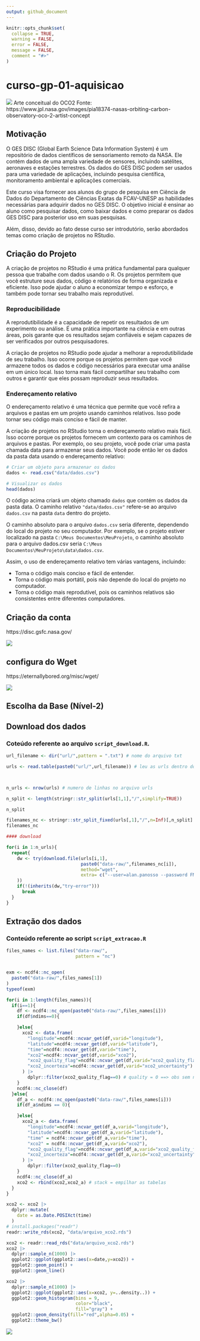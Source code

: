 ```yaml
---
output: github_document
---
```


<!-- README.md is generated from README.Rmd. Please edit that file -->

```r
knitr::opts_chunk$set(
  collapse = TRUE,
  warning = FALSE, 
  error = FALSE, 
  message = FALSE,
  comment = "#>"
)
```

# curso-gp-01-aquisicao

![](img/img-00.png)
Arte conceitual do OCO2
Fonte: https://www.jpl.nasa.gov/images/pia18374-nasas-orbiting-carbon-observatory-oco-2-artist-concept

## Motivação

O GES DISC (Global Earth Science Data Information System) é um repositório de dados científicos de sensoriamento remoto da NASA. Ele contém dados de uma ampla variedade de sensores, incluindo satélites, aeronaves e estações terrestres. Os dados do GES DISC podem ser usados para uma variedade de aplicações, incluindo pesquisa científica, monitoramento ambiental e aplicações comerciais.

Este curso visa fornecer aos alunos do grupo de pesquisa em Ciência de Dados do Departamento de Ciências Exatas da FCAV-UNESP as habilidades necessárias para adquirir dados no GES DISC. O objetivo inicial é ensinar ao aluno como pesquisar dados, como baixar dados e como preparar os dados GES DISC para posterior uso em suas pesquisas.

Além, disso, devido ao fato desse curso ser introdutório, serão abordados temas como criação de projetos no RStudio.

## Criação do Projeto

A criação de projetos no RStudio é uma prática fundamental para qualquer pessoa que trabalhe com dados usando o R. Os projetos permitem que você estruture seus dados, código e relatórios de forma organizada e eficiente. Isso pode ajudar o aluno a economizar tempo e esforço, e também pode tornar seu trabalho mais reprodutível.

### Reproducibilidade

A reprodutibilidade é a capacidade de repetir os resultados de um experimento ou análise. É uma prática importante na ciência e em outras áreas, pois garante que os resultados sejam confiáveis e sejam capazes de ser verificados por outros pesquisadores.

A criação de projetos no RStudio pode ajudar a melhorar a reprodutibilidade de seu trabalho. Isso ocorre porque os projetos permitem que você armazene todos os dados e código necessários para executar uma análise em um único local. Isso torna mais fácil compartilhar seu trabalho com outros e garantir que eles possam reproduzir seus resultados.

### Endereçamento relativo

O endereçamento relativo é uma técnica que permite que você refira a arquivos e pastas em um projeto usando caminhos relativos. Isso pode tornar seu código mais conciso e fácil de manter.

A criação de projetos no RStudio torna o endereçamento relativo mais fácil. Isso ocorre porque os projetos fornecem um contexto para os caminhos de arquivos e pastas. Por exemplo, oo seu projeto, você pode criar uma pasta chamada data para armazenar seus dados. Você pode então ler os dados da pasta data usando o endereçamento relativo:

```r
# Criar um objeto para armazenar os dados
dados <- read.csv("data/dados.csv")

# Visualizar os dados
head(dados)
```

O código acima criará um objeto chamado `dados` que contém os dados da pasta data. O caminho relativo `"data/dados.csv"` refere-se ao arquivo `dados.csv` na pasta `data` dentro do projeto.

O caminho absoluto para o arquivo `dados.csv` seria diferente, dependendo do local do projeto no seu computador. Por exemplo, se o projeto estiver localizado na pasta `C:\Meus Documentos\MeuProjeto`, o caminho absoluto para o arquivo dados.csv seria `C:\Meus Documentos\MeuProjeto\data\dados.csv`.

Assim, o uso de endereçamento relativo tem várias vantagens, incluindo:

  + Torna o código mais conciso e fácil de entender.
  + Torna o código mais portátil, pois não depende do local do projeto no computador.
  + Torna o código mais reprodutível, pois os caminhos relativos são consistentes entre diferentes computadores.


## Criação da conta
https://disc.gsfc.nasa.gov/

![](img/img-01.png)

## configura do Wget
https://eternallybored.org/misc/wget/

![](img/img-02.png)

## Escolha da Base (Nível-2)

## Download dos dados

### Coteúdo referente ao arquivo `script_download.R`.

```r
url_filename <- dir("url/",pattern = ".txt") # nome do arquivo txt

urls <- read.table(paste0("url/",url_filename)) # leu as urls dentro do arquivo



n_urls <- nrow(urls) # numero de linhas no arquivo urls

n_split <- length(stringr::str_split(urls[1,1],"/",simplify=TRUE))

n_split

filenames_nc <- stringr::str_split_fixed(urls[,1],"/",n=Inf)[,n_split] # armazenando o nome dos arquivos
filenames_nc

#### download

for(i in 1:n_urls){
  repeat{
    dw <- try(download.file(urls[i,1],
                            paste0("data-raw/",filenames_nc[i]),
                            method="wget",
                            extra= c("--user=alan.panosso --password FMB675fmb675@")
    ))
    if(!(inherits(dw,"try-error")))
      break
  }
}
```



## Extração dos dados

### Conteúdo referente ao script `script_extracao.R`

```r
files_names <- list.files("data-raw/",
                          pattern = "nc")


exm <- ncdf4::nc_open(
  paste0("data-raw/",files_names[1])
)
typeof(exm)

for(i in 1:length(files_names)){
  if(i==1){
    df <- ncdf4::nc_open(paste0("data-raw/",files_names[i]))
    if(df$ndims==0){

    }else{
      xco2 <- data.frame(
        "longitude"=ncdf4::ncvar_get(df,varid="longitude"),
        "latitude"=ncdf4::ncvar_get(df,varid="latitude"),
        "time"=ncdf4::ncvar_get(df,varid="time"),
        "xco2"=ncdf4::ncvar_get(df,varid="xco2"),
        "xco2_quality_flag"=ncdf4::ncvar_get(df,varid="xco2_quality_flag"),
        "xco2_incerteza"=ncdf4::ncvar_get(df,varid="xco2_uncertainty")
      ) |>
        dplyr::filter(xco2_quality_flag==0) # quality = 0 ==> obs sem nuvem
    }
    ncdf4::nc_close(df)
  }else{
    df_a <- ncdf4::nc_open(paste0("data-raw/",files_names[i]))
    if(df_a$ndims == 0){

    }else{
      xco2_a <- data.frame(
        "longitude"=ncdf4::ncvar_get(df_a,varid="longitude"),
        "latitude"=ncdf4::ncvar_get(df_a,varid="latitude"),
        "time" = ncdf4::ncvar_get(df_a,varid="time"),
        "xco2" = ncdf4::ncvar_get(df_a,varid="xco2"),
        "xco2_quality_flag"=ncdf4::ncvar_get(df_a,varid="xco2_quality_flag"),
        "xco2_incerteza"=ncdf4::ncvar_get(df_a,varid="xco2_uncertainty")
      ) |>
        dplyr::filter(xco2_quality_flag==0)
    }
    ncdf4::nc_close(df_a)
    xco2 <- rbind(xco2,xco2_a) # stack = empilhar as tabelas
  }
}

xco2 <- xco2 |>
  dplyr::mutate(
    date = as.Date.POSIXct(time)
  )
# install.packages("readr")
readr::write_rds(xco2, "data/arquivo_xco2.rds")
```


```r
xco2 <- readr::read_rds("data/arquivo_xco2.rds")
xco2 |>
  dplyr::sample_n(1000) |>
  ggplot2::ggplot(ggplot2::aes(x=date,y=xco2)) +
  ggplot2::geom_point() +
  ggplot2::geom_line()

xco2 |>
  dplyr::sample_n(1000) |>
  ggplot2::ggplot(ggplot2::aes(x=xco2, y=..density..)) +
  ggplot2::geom_histogram(bins = 9,
                          color="black",
                          fill="gray") +
  ggplot2::geom_density(fill="red",alpha=0.05) +
  ggplot2::theme_bw()

```







![](img/final-grupo.png)
